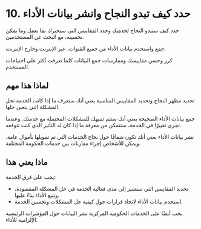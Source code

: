 # 10. حدد كيف تبدو النجاح وانشر بيانات الأداء

حدد كيف ستبدو النجاح لخدمتك وحدد المقاييس التي ستخبرك بما يعمل وما يمكن تحسينه، مع البحث عن المستخدمين.

جمع واستخدم بيانات الأداء من جميع القنوات، عبر الإنترنت وخارج الإنترنت.

كرر وحسن مقاييسك وممارسات جمع البيانات كلما تعرفت أكثر على احتياجات المستخدم.

## لماذا هذا مهم

تحديد مظهر النجاح وتحديد المقاييس المناسبة يعني أنك ستعرف ما إذا كانت الخدمة تحل المشكلة التي يتعين حلها.

جمع بيانات الأداء الصحيحة يعني أنك ستتم تنبيهك للمشكلات المحتملة مع خدمتك. وعندما تجري تغييرًا في الخدمة، ستتمكن من معرفة ما إذا كان له التأثير الذي كنت تتوقعه.

نشر بيانات الأداء يعني أنك تكون شفافًا حول نجاح الخدمات التي تم تمويلها بأموال عامة. ويمكن للأشخاص إجراء مقارنات بين خدمات الحكومة المختلفة.

## ماذا يعني هذا

يجب على فرق الخدمة:

- تحديد المقاييس التي ستشير إلى مدى فعالية الخدمة في حل المشكلة المقصودة، وتتبع الأداء بناءً عليها.
- استخدم بيانات الأداء لاتخاذ قرارات حول كيفية حل المشكلات وتحسين الخدمة.

يجب أيضًا على الخدمات الحكومية المركزية نشر البيانات حول المؤشرات الرئيسية الإلزامية للأداء.